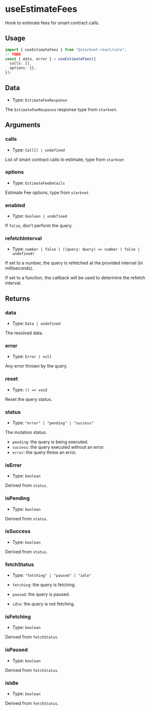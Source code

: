 # useEstimateFees

Hook to estimate fees for smart contract calls.

## Usage

```ts twoslash
import { useEstimateFees } from "@starknet-react/core";
// TODO
const { data, error } = useEstimateFees({
  calls: [],
  options: {},
});
```

## Data

- Type: `EstimateFeeResponse`

The `EstimateFeeResponse` response type from `starknet`.

## Arguments

### calls

- Type: `Call[] | undefined`

List of smart contract calls to estimate, type from `starknet`

### options

- Type: `EstimateFeeDetails`

Estimate Fee options, type from `starknet`

### enabled

- Type: `boolean | undefined`

If `false`, don't perform the query.

### refetchInterval

- Type: `number | false | ((query: Query) => number | false | undefined)`

If set to a number, the query is refetched at the provided interval (in milliseconds).

If set to a function, the callback will be used to determine the refetch interval.

## Returns

### data

- Type: `Data | undefined`

The resolved data.

### error

- Type: `Error | null`

Any error thrown by the query.

### reset

- Type: `() => void`

Reset the query status.

### status

- Type: `"error" | "pending" | "success"`

The mutation status.

- `pending`: the query is being executed.
- `success`: the query executed without an error.
- `error`: the query threw an error.

### isError

- Type: `boolean`

Derived from `status`.

### isPending

- Type: `boolean`

Derived from `status`.

### isSuccess

- Type: `boolean`

Derived from `status`.

### fetchStatus

- Type: `"fetching" | "paused" | "idle"`

- `fetching`: the query is fetching.
- `paused`: the query is paused.
- `idle`: the query is not fetching.

### isFetching

- Type: `boolean`

Derived from `fetchStatus`.

### isPaused

- Type: `boolean`

Derived from `fetchStatus`.

### isIdle

- Type: `boolean`

Derived from `fetchStatus`.
